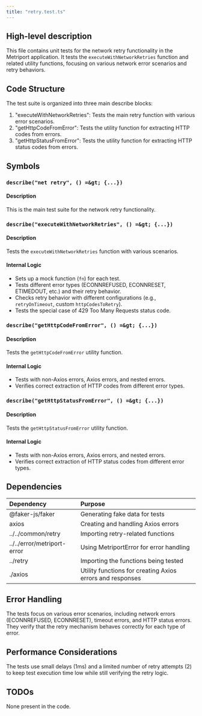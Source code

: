 ```yaml
---
title: "retry.test.ts"
---
```


## High-level description
This file contains unit tests for the network retry functionality in the Metriport application. It tests the `executeWithNetworkRetries` function and related utility functions, focusing on various network error scenarios and retry behaviors.

## Code Structure
The test suite is organized into three main describe blocks:
1. "executeWithNetworkRetries": Tests the main retry function with various error scenarios.
2. "getHttpCodeFromError": Tests the utility function for extracting HTTP codes from errors.
3. "getHttpStatusFromError": Tests the utility function for extracting HTTP status codes from errors.

## Symbols

### `describe("net retry", () =&gt; {...})`
#### Description
This is the main test suite for the network retry functionality.

### `describe("executeWithNetworkRetries", () =&gt; {...})`
#### Description
Tests the `executeWithNetworkRetries` function with various scenarios.

#### Internal Logic
- Sets up a mock function (`fn`) for each test.
- Tests different error types (ECONNREFUSED, ECONNRESET, ETIMEDOUT, etc.) and their retry behavior.
- Checks retry behavior with different configurations (e.g., `retryOnTimeout`, custom `httpCodesToRetry`).
- Tests the special case of 429 Too Many Requests status code.

### `describe("getHttpCodeFromError", () =&gt; {...})`
#### Description
Tests the `getHttpCodeFromError` utility function.

#### Internal Logic
- Tests with non-Axios errors, Axios errors, and nested errors.
- Verifies correct extraction of HTTP codes from different error types.

### `describe("getHttpStatusFromError", () =&gt; {...})`
#### Description
Tests the `getHttpStatusFromError` utility function.

#### Internal Logic
- Tests with non-Axios errors, Axios errors, and nested errors.
- Verifies correct extraction of HTTP status codes from different error types.

## Dependencies
| Dependency | Purpose |
|:-----------|:--------|
| @faker-js/faker | Generating fake data for tests |
| axios | Creating and handling Axios errors |
| ../../common/retry | Importing retry-related functions |
| ../../error/metriport-error | Using MetriportError for error handling |
| ../retry | Importing the functions being tested |
| ./axios | Utility functions for creating Axios errors and responses |

## Error Handling
The tests focus on various error scenarios, including network errors (ECONNREFUSED, ECONNRESET), timeout errors, and HTTP status errors. They verify that the retry mechanism behaves correctly for each type of error.

## Performance Considerations
The tests use small delays (1ms) and a limited number of retry attempts (2) to keep test execution time low while still verifying the retry logic.

## TODOs
None present in the code.